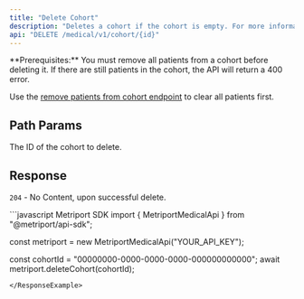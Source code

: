 ```yaml
---
title: "Delete Cohort"
description: "Deletes a cohort if the cohort is empty. For more information, see the [guide about Cohorts](/medical-api/handling-data/cohorts)"
api: "DELETE /medical/v1/cohort/{id}"
---
```


<Warning>
  **Prerequisites:** You must remove all patients from a cohort before deleting it. If there are still patients in the cohort, the API will return a 400 error.
  
  Use the [remove patients from cohort endpoint](/medical-api/api-reference/cohort/remove-patients-from-cohort) to clear all patients first.
</Warning>
## Path Params
<ParamField path="id" type="string" required>
  The ID of the cohort to delete.
</ParamField>

## Response
`204` - No Content, upon successful delete.

<ResponseExample>
  ```javascript Metriport SDK
  import { MetriportMedicalApi } from "@metriport/api-sdk";

  const metriport = new MetriportMedicalApi("YOUR_API_KEY");

  const cohortId = "00000000-0000-0000-0000-000000000000";
  await metriport.deleteCohort(cohortId);
  ```
</ResponseExample>
